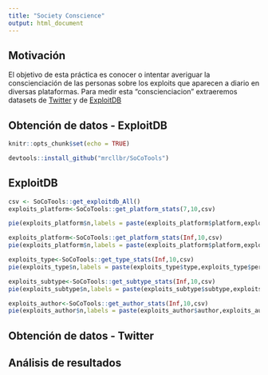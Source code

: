 ```yaml
---
title: "Society Conscience"
output: html_document
---
```


Motivación
------------
El objetivo de esta práctica es conocer o intentar averiguar la conscienciación de las personas sobre los exploits que aparecen a diario en diversas plataformas. Para medir esta "conscienciacion" extraeremos datasets de [Twitter](https://twitter.com/?lang=es) y de [ExploitDB](https://www.exploit-db.com/)

Obtención de datos - ExploitDB
------------------------------



```r
knitr::opts_chunk$set(echo = TRUE)
```
```r
devtools::install_github("mrcllbr/SoCoTools")
```

## ExploitDB 

```r
csv <- SoCoTools::get_exploitdb_All()
exploits_platform<-SoCoTools::get_platform_stats(7,10,csv)

pie(exploits_platform$n,labels = paste(exploits_platform$platform,exploits_platform$percent,"%",sep=" "), col=rainbow(length(exploits_platform$n)),main="Plataformas (7dias)")
```

```r
exploits_platform<-SoCoTools::get_platform_stats(Inf,10,csv)
pie(exploits_platform$n,labels = paste(exploits_platform$platform,exploits_platform$percent,"%",sep=" "), col=rainbow(length(exploits_platform$n)),main="Plataformas (All-Time)")
```

```r
exploits_type<-SoCoTools::get_type_stats(Inf,10,csv)
pie(exploits_type$n,labels = paste(exploits_type$type,exploits_type$percent,"%",sep=" "), col=rainbow(length(exploits_type$n)),main="Tipo de Exploits (All-Time)")
```

```r
exploits_subtype<-SoCoTools::get_subtype_stats(Inf,10,csv)
pie(exploits_subtype$n,labels = paste(exploits_subtype$subtype,exploits_subtype$percent,"%",sep=" "), col=rainbow(length(exploits_subtype$n)),main="Subtipo de Exploits (All-Time)")
```

```r
exploits_author<-SoCoTools::get_author_stats(Inf,10,csv)
pie(exploits_author$n,labels = paste(exploits_author$author,exploits_author$percent,"%",sep=" "), col=rainbow(length(exploits_author$n)),main="Autores (All-Time)")
```



Obtención de datos - Twitter
------------------------------

Análisis de resultados
-------------------------------



